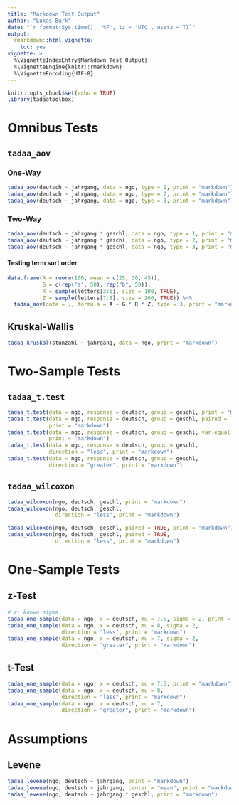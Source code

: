 ```yaml
---
title: "Markdown Test Output"
author: "Lukas Burk"
date: "`r format(Sys.time(), '%F', tz = 'UTC', usetz = T)`"
output: 
  rmarkdown::html_vignette:
    toc: yes
vignette: >
  %\VignetteIndexEntry{Markdown Test Output}
  %\VignetteEngine{knitr::rmarkdown}
  %\VignetteEncoding{UTF-8}
---
```



```r
knitr::opts_chunk$set(echo = TRUE)
library(tadaatoolbox)
```

# Omnibus Tests

## `tadaa_aov`

### One-Way

```r
tadaa_aov(deutsch ~ jahrgang, data = ngo, type = 1, print = "markdown")
tadaa_aov(deutsch ~ jahrgang, data = ngo, type = 2, print = "markdown")
tadaa_aov(deutsch ~ jahrgang, data = ngo, type = 3, print = "markdown")
```


### Two-Way

```r
tadaa_aov(deutsch ~ jahrgang * geschl, data = ngo, type = 1, print = "markdown")
tadaa_aov(deutsch ~ jahrgang * geschl, data = ngo, type = 2, print = "markdown")
tadaa_aov(deutsch ~ jahrgang * geschl, data = ngo, type = 3, print = "markdown")
```

#### Testing term sort order

```r
data.frame(A = rnorm(100, mean = c(25, 30, 45)),
           G = c(rep("a", 50), rep("b", 50)),
           R = sample(letters[3:6], size = 100, TRUE),
           Z = sample(letters[7:8], size = 100, TRUE)) %>%
  tadaa_aov(data = ., formula = A ~ G * R * Z, type = 3, print = "markdown")
```


## Kruskal-Wallis

```r
tadaa_kruskal(stunzahl ~ jahrgang, data = ngo, print = "markdown")
```


# Two-Sample Tests

## `tadaa_t.test`

```r
tadaa_t.test(data = ngo, response = deutsch, group = geschl, print = "markdown")
tadaa_t.test(data = ngo, response = deutsch, group = geschl, paired = TRUE,
             print = "markdown")
tadaa_t.test(data = ngo, response = deutsch, group = geschl, var.equal = FALSE,
             print = "markdown")
tadaa_t.test(data = ngo, response = deutsch, group = geschl, 
             direction = "less", print = "markdown")
tadaa_t.test(data = ngo, response = deutsch, group = geschl, 
             direction = "greater", print = "markdown")
```

## `tadaa_wilcoxon`

```r
tadaa_wilcoxon(ngo, deutsch, geschl, print = "markdown")
tadaa_wilcoxon(ngo, deutsch, geschl, 
               direction = "less", print = "markdown")

tadaa_wilcoxon(ngo, deutsch, geschl, paired = TRUE, print = "markdown")
tadaa_wilcoxon(ngo, deutsch, geschl, paired = TRUE, 
               direction = "less", print = "markdown")

```

# One-Sample Tests

## z-Test

```r
# z: known sigma
tadaa_one_sample(data = ngo, x = deutsch, mu = 7.5, sigma = 2, print = "markdown")
tadaa_one_sample(data = ngo, x = deutsch, mu = 8, sigma = 2, 
                 direction = "less", print = "markdown")
tadaa_one_sample(data = ngo, x = deutsch, mu = 7, sigma = 2, 
                 direction = "greater", print = "markdown")
```

## t-Test

```r
tadaa_one_sample(data = ngo, x = deutsch, mu = 7.5, print = "markdown")
tadaa_one_sample(data = ngo, x = deutsch, mu = 8, 
                 direction = "less", print = "markdown")
tadaa_one_sample(data = ngo, x = deutsch, mu = 7, 
                 direction = "greater", print = "markdown")
```

# Assumptions

## Levene

```r
tadaa_levene(ngo, deutsch ~ jahrgang, print = "markdown")
tadaa_levene(ngo, deutsch ~ jahrgang, center = "mean", print = "markdown")
tadaa_levene(ngo, deutsch ~ jahrgang * geschl, print = "markdown")
```



